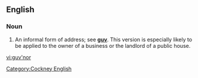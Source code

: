 ==English==

===Noun===
{{en-noun|-}}

# {{label|en|British}} An informal form of address; see '''[[guv]]'''. This version is especially likely to be applied to the owner of a business or the landlord of a public house.

[[Category:Cockney English]]

[[vi:guv'nor]]